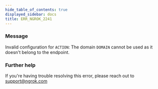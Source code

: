 ```yaml
---
hide_table_of_contents: true
displayed_sidebar: docs
title: ERR_NGROK_2241
---
```


### Message

Invalid configuration for `ACTION`: The domain `DOMAIN` cannot be used as it doesn't belong to the endpoint.

<ErrorDetails />

### Further help

If you're having trouble resolving this error, please reach out to [support@ngrok.com](mailto:support@ngrok.com?subject=Help%20with%20ERR_NGROK_2241)
